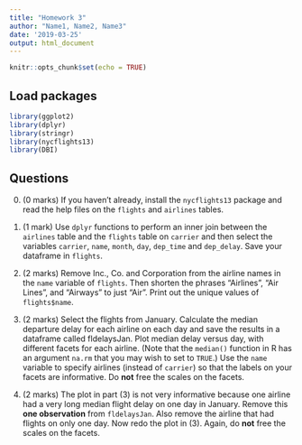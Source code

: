 ```yaml
---
title: "Homework 3"
author: "Name1, Name2, Name3"
date: '2019-03-25'
output: html_document
---
```


```r
knitr::opts_chunk$set(echo = TRUE)
```

## Load packages

```r
library(ggplot2)
library(dplyr)
library(stringr)
library(nycflights13)
library(DBI)
```

## Questions

0. (0 marks) If you haven't already, install
the `nycflights13` package and read the 
help files on the 
`flights` and `airlines` tables.

1. (1 mark) 
Use `dplyr` functions to perform an inner join between the `airlines` table
and the `flights` table on `carrier` and 
then select the variables
`carrier`, `name`, `month`, `day`, `dep_time`
and `dep_delay`.
Save your dataframe in `flights`.

2. (2 marks) Remove Inc., Co. and Corporation from the airline names in the
`name` variable of `flights`. Then shorten the phrases "Airlines",
"Air Lines", and "Airways" to just "Air". Print out the 
unique values of `flights$name`.


3. (2 marks) Select the flights from January. Calculate the median departure 
delay for each airline on each day and save the results in a 
dataframe called fldelaysJan. Plot median delay versus day, 
with different facets for each airline. (Note that
the `median()` function in R has an argument `na.rm`
that you may wish to set to `TRUE`.) 
Use the `name` variable
to specify airlines (instead of `carrier`) so that the labels
on your facets are informative. Do **not** free
the scales on the facets.

4. (2 marks) The plot in part (3) is not very informative because one airline 
had a very long median flight delay on one day in January. Remove this 
**one observation** from `fldelaysJan`. Also remove 
the airline
that had flights on only one day. Now redo the plot in (3).
Again, do **not** free the scales on the facets.

